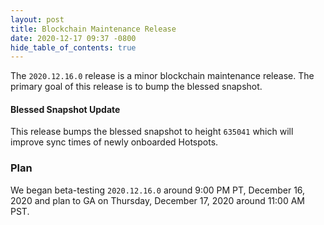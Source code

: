 ```yaml
---
layout: post
title: Blockchain Maintenance Release
date: 2020-12-17 09:37 -0800
hide_table_of_contents: true
---
```


The `2020.12.16.0` release is a minor blockchain maintenance release. The primary goal of this
release is to bump the blessed snapshot.

<!--truncate-->

#### Blessed Snapshot Update

This release bumps the blessed snapshot to height `635041` which will improve sync times of newly
onboarded Hotspots.

### Plan

We began beta-testing `2020.12.16.0` around 9:00 PM PT, December 16, 2020 and plan to GA on
Thursday, December 17, 2020 around 11:00 AM PST.
